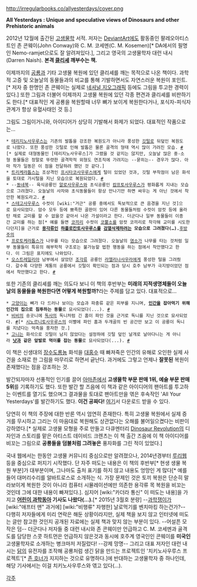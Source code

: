 http://irregularbooks.co/allyesterdays/cover.png

'''All Yesterdays : Unique and speculative views of Dinosaurs and other Prehistoric animals'''

2012년 12월에 출간된 [[고생물학]] 서적. 저자는 [[DeviantArt]]에도 활동중인 팔레오아티스트인 존 콘웨이(John Conway)와 C. M. 코세멘(C. M. Kosemen)[* DA에서의 필명인 Nemo-ramjet으로도 잘 알려져있다.], 그리고 영국의 고생물학자 대런 내시(Darren Naish). '''본격 [[클리셰]] 깨부수는 책.'''

이제까지의 [[공룡]]과 기타 고생물 복원에 있던 클리셰를 깨는 목적으로 나온 책이다. 과학적 고증 및 오늘날의 동물들과의 비교를 통해 기발하면서도 자연스러운 복원이 포인트.[* 저자 중 한명인 존 콘웨이는 실제로 [[네셔널 지오그래픽]] 등에도 그림을 투고한 경력이 있다.] 또한 그림과 더불어 이제까지 고생물 복원에 있던 각종 편견과 클리셰를 비판하기도 한다.[* 대표적인 게 공룡을 복원할때 너무 뼈가 보이게 복원한다거나, 포식자-피식자 관계가 항상 유혈사태인 것 등.]

그림도 그림이거니와, 아이디어가 상당히 기발해서 화제가 되었다. 대표적인 작품으로는...

 * [[테리지노사우루스]]는 기존의 발톱을 강조한 복원도가 아니라 풍성한 [[깃털]]로 뒤덮인 복원도로 나왔다. 또한 풍성한 깃털로 인해 발톱은 물론 골격의 형태 역시 많이 가려진 모습. [http://2.bp.blogspot.com/-We4kq0L1TQE/UNtRfsJ7w-I/AAAAAAAAAi8/o4YnsURnKgU/s1600/therizinosaurus.jpg #][* 실제로 대형동물인 [테리지노사우루스]가 그랬을 것 같지는 않지만, 오늘날 많은 중-소형 동물들은 정말로 뚜렷한 골격학적 외형도 연조직에 가려지는 --묻히는-- 경우가 많다. 아마 작가 일동은 이 점을 전달하려 했던 것 같다.]
 * [[트리케라톱스]]는 조상격인 [[프시타코사우루스]]에게 털이 있었던 것과, 깃털 부착점이 남은 화석을 토대로 가시털을 지닌 모습으로 복원되었다. [http://outwardbounder.files.wordpress.com/2012/11/all-yesterdays-triceratops-unlike-you-know.jpeg #]
 * --[[동네북]]-- 육식공룡인 [[알로사우루스]]와 초식공룡인 [[캄프토사우루스]]가 평화롭게 지내는 모습으로 그려졌다. 오늘날의 사자와 초식동물들이 항상 만나기만 하면 싸우는 게 아닌 것에서 착안한 복원도라고. [http://blogs.smithsonianmag.com/dinosaur/files/2012/11/allosaurus-camptosaurus-large.jpg #]
 * [[스테고사우루스]] 수컷이 [wiki:"거근" 공룡 중에서도 독보적으로 큰 음경을 지닌 것]으로 묘사되었다. 암수 모두 등에 뾰족한 골판이 있어 다른 동물들처럼 수컷이 암컷 등에 올라탄 채로 교미를 할 수 없을것 같아서 나온 가설이라고 한다. 더군다나 일부 동물들이 이종간 교미를 하는 점[* 예를 들면 [[코끼리]] 수컷이 [[코뿔소]]를 암컷 코끼리로 착각해 교미를 시도한다던지]을 근거로 '''[[용각류]]인 [[하플로칸토사우루스]]를 [[검열삭제]]하려는 모습으로 그려졌다(…).'''[http://4.bp.blogspot.com/-NAxmmgG5S94/UMtKcA4OYNI/AAAAAAAACEM/9twpzSOuJp0/s1600/kosemen%2Bstego.jpg 후방주의]
 * [[프로토케라톱스]]가 나무를 타는 모습으로 그려졌다. 오늘날의 [[염소]]가 나무를 타는 것처럼 일부 동물들이 특유의 해부학적 구조로는 불가능할 법한 행동을 하는 점에서 착안했다고 한다. 이 그림은 표지에도 나와있다.
 * [[오스트레일리아]] 남부에서 살았던 [[조각류]] 공룡인 [[라엘리나사우라]]에게 풍성한 털을 그려줬다. 갈수록 다양한 계통의 공룡에서 깃털이 확인되는 점과 당시 호주 남부가 극지방이었던 점에서 착안했다고 한다. [http://bogleech.com/nature/ay-poofy.jpg #]

또한 기존의 클리셰를 깨는 의도다 보니 이 책의 후반부는 '''미래의 지적생명체들이 오늘날의 동물들을 복원한다면 어떻게 복원할까?'''라는 주제를 담고 있다. 대표적으로...

 * [[고양이]]는 뼈가 다 드러나 보이는 모습과 파충류 같은 피부를 지니며, '''[[인간]]을 잡아먹기 위해 인간의 집으로 침투하는 동물'''로 묘사되었다(...). [http://img.gawkerassets.com/img/1879lxf52t8asjpg/original.jpg #]
 * [[비비]]의 송곳니에 [[독사]]의 독니처럼 긴 홈이 파인 것을 근거로 독니를 지닌 것으로 묘사되었다. [http://img.gawkerassets.com/img/1879lx982yxmojpg/original.jpg #][* [[시노르니토사우루스]]의 이빨에 파인 홈과 두개골의 빈 공간만 보고 이 공룡이 독니를 지녔다는 억측을 풍자한 것.]
 * [[고니]]는 화석으로 깃털이 남지 않았다는 설정하에 깃털 덮인 날개로 날아다니는 게 아니라 '''[[낫]]과 같은 앞발로 먹이를 잡는 동물'''로 묘사되었다(...). [http://blogs.scientificamerican.com/tetrapod-zoology/files/2012/12/All-Yesterdays-C-M-Kosemen-future-interpretation-350-px-tiny-Darren-Naish-Tetrapod-Zoology.jpg #]

이 책은 신생대의 [[장수도롱뇽]] 화석을 [[대홍수]] 때 빠져죽은 인간의 유해로 오인한 실제 사건을 소재로 한 그림을 마무리로 하면서 긑난다. 과거에도 그렇고 언제나 '''잘못된''' 복원이 존재했다는 점을 강조하는 것.

발간되자마자 선풍적인 인기를 끌어 [[아마존]]에서 '''고생물학 부문 판매 1위, 예술 부문 판매 5위'''를 기록하기도 했다. 또한 발간 할 즈음에 이 책과 같은 아이디어의 팬아트를 투고하는 이벤트를 열기도 했으며그 결과물을 토대로 팬아트만을 엮은 후속작인 'All Your Yesterdays'를 발간하기도 했다. '''이건 공짜다!''' [http://irregularbooks.co/download.html 여기]서 다운로드 받을 수 있다.

당연히 이 책의 주장에 대한 반론 역시 엄연히 존재한다. 특히 고생물 복원에서 실제 증거를 무시하고 그리는 이 마음대로 복원해도 상관없다는 오해를 불어일으켰다는 비판이 강하였다.[* 실제로 고생물 모형을 주로 만들고 다큐멘터리 [[Dinosaur Revolution]]의 디자인과 스토리를 맡은 아티스트 데이비드 크렌츠는 이 책 출간 즈음에 이 책 아이디어를 비꼬는 그림으로 '''공룡들을 덤불처럼 그려놓은''' 풍자화를 그린 적이 있었다.]

국내 웹에서는 한동안 고생물 커뮤니티 중심으로만 알려졌으나, 2014년경부터 [[루리웹]] 등을 중심으로 퍼지기 시작했다. 단 자주 떠도는 내용은 이 책의 후반부[* 현생 생물 복원 부분]가 대부분이며, 그나마도 출처 표기를 하지 않고 내용도 엉망인 게 많다[* 예를 들어 대머리수리를 알바트로스로 소개하는 식. 가장 문제인 것은 토끼 복원은 단순히 말라보이게 복원한 것이 아니라 컴퓨터 시뮬레이션에만 의존한 용각류 목 복원을 비꼬는 것인데 그에 대한 내용이 빠져있다.]. 심지어 [wiki:"카더라 통신" 이 떠도는 내용]을 가지고 '''[[어린이 과학동아]] 기사도 나왔다(...).'''[* 2015년 3월호 분량] --[[과학쟁이]]가 [wiki:"애프터 맨" 과거에] [wiki:"비행류" 자행한] 날로먹기를 벤치마킹 하는건가?-- 다행히 저자들에게 미리 연락은 해둔 상황이라지만, 실제 책을 보지 않고 인터넷에 떠도는 글만 참고한 것인지 공개된 자료에는 실제 책과 맞지 않는 부분이 있다. --어설픈 모작은 덤-- 더군다나 저자들 중 대런 내시와 존 콘웨이만 언급하고 C. M. 코세멘과 골격도를 담당한 스콧 하트먼은 언급하지 않은것과 동시에 호주계 영국인인 콘웨이를 '''미국인''' 고생물학자로 소개하는 병크마저 저질렀다! --강제 망명-- 그리고 대표 저자인 대런 내시는 [[닭]]의 유전자를 조작해 공룡처럼 생긴 닭을 만드는 프로젝트인 '치키노사우루스 프로젝트'[* [[존 호너]]가 지지하는 것으로 유명하다.]에 반대하는 고생물학자 중 하나인데, 해당 기사에서는 이걸 치키노사우루스와 엮고 있다(...).

[[각주]]
